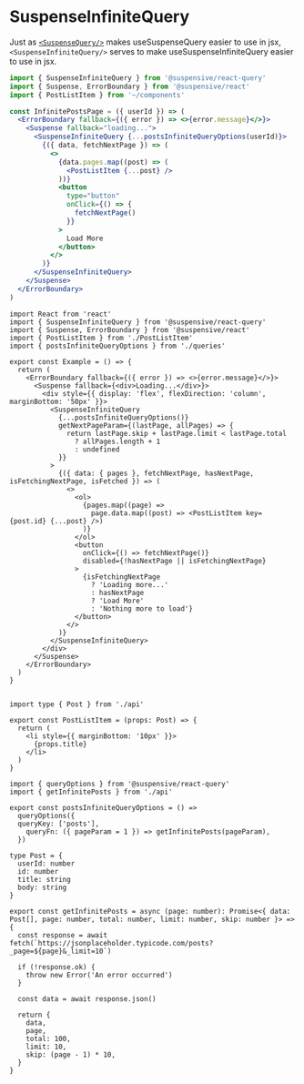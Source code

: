 
# SuspenseInfiniteQuery

Just as [`<SuspenseQuery/>`](/docs/react-query/SuspenseQuery) makes useSuspenseQuery easier to use in jsx, `<SuspenseInfiniteQuery/>` serves to make useSuspenseInfiniteQuery easier to use in jsx.

```jsx /SuspenseInfiniteQuery/
import { SuspenseInfiniteQuery } from '@suspensive/react-query'
import { Suspense, ErrorBoundary } from '@suspensive/react'
import { PostListItem } from '~/components'

const InfinitePostsPage = ({ userId }) => (
  <ErrorBoundary fallback={({ error }) => <>{error.message}</>}>
    <Suspense fallback="loading...">
      <SuspenseInfiniteQuery {...postsInfiniteQueryOptions(userId)}>
        {({ data, fetchNextPage }) => (
          <>
            {data.pages.map((post) => (
              <PostListItem {...post} />
            ))}
            <button
              type="button"
              onClick={() => {
                fetchNextPage()
              }}
            >
              Load More
            </button>
          </>
        )}
      </SuspenseInfiniteQuery>
    </Suspense>
  </ErrorBoundary>
)
```

<Sandpack>

```tsx Example.tsx active
import React from 'react'
import { SuspenseInfiniteQuery } from '@suspensive/react-query'
import { Suspense, ErrorBoundary } from '@suspensive/react'
import { PostListItem } from './PostListItem'
import { postsInfiniteQueryOptions } from './queries'

export const Example = () => {
  return (
    <ErrorBoundary fallback={({ error }) => <>{error.message}</>}>
      <Suspense fallback={<div>Loading...</div>}>
        <div style={{ display: 'flex', flexDirection: 'column', marginBottom: '50px' }}>
          <SuspenseInfiniteQuery
            {...postsInfiniteQueryOptions()}
            getNextPageParam={(lastPage, allPages) => {
              return lastPage.skip + lastPage.limit < lastPage.total
                ? allPages.length + 1
                : undefined
            }}
          >
            {({ data: { pages }, fetchNextPage, hasNextPage, isFetchingNextPage, isFetched }) => (
              <>
                <ol>
                  {pages.map((page) =>
                    page.data.map((post) => <PostListItem key={post.id} {...post} />)
                  )}
                </ol>
                <button
                  onClick={() => fetchNextPage()}
                  disabled={!hasNextPage || isFetchingNextPage}
                >
                  {isFetchingNextPage
                    ? 'Loading more...'
                    : hasNextPage
                    ? 'Load More'
                    : 'Nothing more to load'}
                </button>
              </>
            )}
          </SuspenseInfiniteQuery>
        </div>
      </Suspense>
    </ErrorBoundary>
  )
}
```

```tsx PostListItem.tsx

```

```tsx PostListItem.tsx
import type { Post } from './api'

export const PostListItem = (props: Post) => {
  return (
    <li style={{ marginBottom: '10px' }}>
      {props.title}
    </li>
  )
}
```

```tsx queries.ts
import { queryOptions } from '@suspensive/react-query'
import { getInfinitePosts } from './api'

export const postsInfiniteQueryOptions = () =>
  queryOptions({
  queryKey: ['posts'],
    queryFn: ({ pageParam = 1 }) => getInfinitePosts(pageParam),
  })
```

```tsx api.ts
type Post = {
  userId: number
  id: number
  title: string
  body: string
}

export const getInfinitePosts = async (page: number): Promise<{ data: Post[], page: number, total: number, limit: number, skip: number }> => {
  const response = await fetch(`https://jsonplaceholder.typicode.com/posts?_page=${page}&_limit=10`)

  if (!response.ok) {
    throw new Error('An error occurred')
  }

  const data = await response.json()

  return {
    data,
    page,
    total: 100,
    limit: 10,
    skip: (page - 1) * 10,
  }
}
```

</Sandpack>
